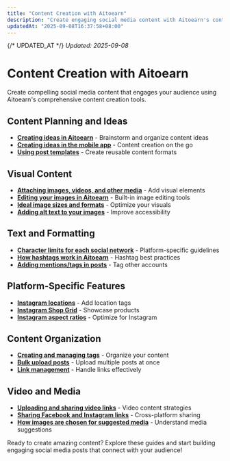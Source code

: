 ```yaml
---
title: "Content Creation with Aitoearn"
description: "Create engaging social media content with Aitoearn's content creation tools and features"
updatedAt: "2025-09-08T16:37:58+08:00"
---
```

{/* UPDATED_AT */}
_Updated: 2025-09-08_

# Content Creation with Aitoearn

Create compelling social media content that engages your audience using Aitoearn's comprehensive content creation tools.

## Content Planning and Ideas

- **[Creating ideas in Aitoearn](content-creation/589-creating-ideas-in-buffer)** - Brainstorm and organize content ideas
- **[Creating ideas in the mobile app](content-creation/584-creating-ideas-in-the-buffer-mobile-app)** - Content creation on the go
- **[Using post templates](content-creation/917-using-post-templates-in-buffer)** - Create reusable content formats

## Visual Content

- **[Attaching images, videos, and other media](content-creation/615-attaching-images-videos-and-other-media-to-your-posts)** - Add visual elements
- **[Editing your images in Aitoearn](content-creation/614-editing-your-images-in-buffer)** - Built-in image editing tools
- **[Ideal image sizes and formats](content-creation/617-ideal-image-sizes-and-formats-for-your-posts)** - Optimize your visuals
- **[Adding alt text to your images](content-creation/618-adding-alt-text-to-your-images)** - Improve accessibility

## Text and Formatting

- **[Character limits for each social network](content-creation/588-character-limits-for-each-social-network)** - Platform-specific guidelines
- **[How hashtags work in Aitoearn](content-creation/586-how-hashtags-work-in-buffer)** - Hashtag best practices
- **[Adding mentions/tags in posts](content-creation/587-adding-mentions-tags-in-posts)** - Tag other accounts

## Platform-Specific Features

- **[Instagram locations](content-creation/591-how-locations-work-when-scheduling-instagram-posts-through-buffer)** - Add location tags
- **[Instagram Shop Grid](content-creation/590-instagram-shop-grid)** - Showcase products
- **[Instagram aspect ratios](content-creation/622-instagrams-accepted-aspect-ratio-ranges)** - Optimize for Instagram

## Content Organization

- **[Creating and managing tags](content-creation/585-creating-and-managing-tags)** - Organize your content
- **[Bulk upload posts](content-creation/926-how-to-upload-posts-in-bulk-to-buffer)** - Upload multiple posts at once
- **[Link management](content-creation/620-shortening-and-unshortening-links)** - Handle links effectively

## Video and Media

- **[Uploading and sharing video links](content-creation/616-uploading-and-sharing-links-to-videos)** - Video content strategies
- **[Sharing Facebook and Instagram links](content-creation/619-sharing-facebook-and-instagram-links-through-buffer)** - Cross-platform sharing
- **[How images are chosen for suggested media](content-creation/621-how-images-are-chosen-for-suggested-media)** - Understand media suggestions

Ready to create amazing content? Explore these guides and start building engaging social media posts that connect with your audience!
